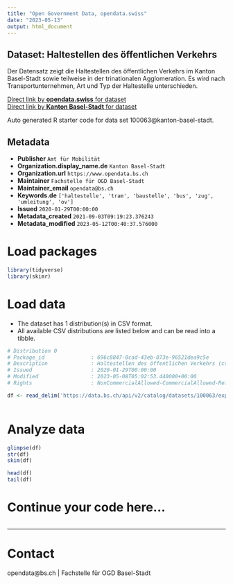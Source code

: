 ```yaml
---
title: "Open Government Data, opendata.swiss"
date: "2023-05-13"
output: html_document
---
```


## Dataset: Haltestellen des öffentlichen Verkehrs

Der Datensatz zeigt die Haltestellen des öffentlichen Verkehrs im Kanton Basel-Stadt sowie teilweise in der trinationalen Agglomeration. Es wird nach Transportunternehmen, Art und Typ der Haltestelle unterschieden. 

[Direct link by **opendata.swiss** for dataset](https://opendata.swiss/de/dataset/haltestellen-des-offentlichen-verkehrs1)<br>
[Direct link by **Kanton Basel-Stadt** for dataset](https://data.bs.ch/explore/dataset/100063/)

Auto generated R starter code for data set 100063@kanton-basel-stadt.

## Metadata

- **Publisher** `Amt für Mobilität`
- **Organization.display_name.de** `Kanton Basel-Stadt`
- **Organization.url** `https://www.opendata.bs.ch`
- **Maintainer** `Fachstelle für OGD Basel-Stadt`
- **Maintainer_email** `opendata@bs.ch`
- **Keywords.de** `['haltestelle', 'tram', 'baustelle', 'bus', 'zug', 'umleitung', 'ov']`
- **Issued** `2020-01-29T00:00:00`
- **Metadata_created** `2021-09-03T09:19:23.376243`
- **Metadata_modified** `2023-05-12T00:40:37.576000`


# Load packages

```r

library(tidyverse)
library(skimr)

```

# Load data

-   The dataset has 1 distribution(s) in CSV format.
-   All available CSV distributions are listed below and can be read into a tibble.

```r

# Distribution 0
# Package_id               : 696c8847-0cad-43eb-873e-96521dea9c5e
# Description              : Haltestellen des öffentlichen Verkehrs (csv)
# Issued                   : 2020-01-29T00:00:00
# Modified                 : 2023-05-08T05:02:53.440000+00:00
# Rights                   : NonCommercialAllowed-CommercialAllowed-ReferenceRequired

df <- read_delim('https://data.bs.ch/api/v2/catalog/datasets/100063/exports/csv')



```

# Analyze data

```r

glimpse(df)
str(df)
skim(df)

head(df)
tail(df)

```

# Continue your code here...

```r

```

------------------------------------------------------------------------

# Contact

opendata@bs.ch | Fachstelle für OGD Basel-Stadt
